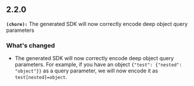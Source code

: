 ## 2.2.0
**`(chore):`** The generated SDK will now correctly encode deep object query parameters

### What's changed
- The generated SDK will now correctly encode deep object query parameters. For example, if you have an object `{"test": {"nested": "object"}}` as a query parameter, we will now encode it as `test[nested]=object`.

